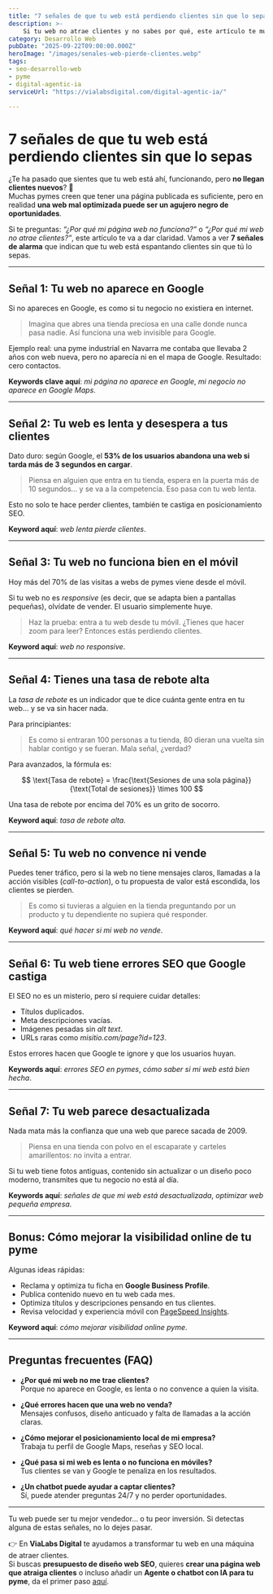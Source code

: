 ---
title: "7 señales de que tu web está perdiendo clientes sin que lo sepas"
description: >-
    Si tu web no atrae clientes y no sabes por qué, este artículo te muestra las señales más comunes que indican que tu página no está funcionando como debería. Práctico, claro y pensado para pymes que quieren mejorar su visibilidad online.
category: Desarrollo Web
pubDate: "2025-09-22T09:00:00.000Z"
heroImage: "/images/senales-web-pierde-clientes.webp"
tags:
- seo-desarrollo-web
- pyme
- digital-agentic-ia
serviceUrl: "https://vialabsdigital.com/digital-agentic-ia/"

---

# 7 señales de que tu web está perdiendo clientes sin que lo sepas

¿Te ha pasado que sientes que tu web está ahí, funcionando, pero **no llegan clientes nuevos**? 🤔  
Muchas pymes creen que tener una página publicada es suficiente, pero en realidad **una web mal optimizada puede ser un agujero negro de oportunidades**.

Si te preguntas: *“¿Por qué mi página web no funciona?”* o *“¿Por qué mi web no atrae clientes?”*, este artículo te va a dar claridad. Vamos a ver **7 señales de alarma** que indican que tu web está espantando clientes sin que tú lo sepas.

---

## Señal 1: Tu web no aparece en Google
Si no apareces en Google, es como si tu negocio no existiera en internet.  

> Imagina que abres una tienda preciosa en una calle donde nunca pasa nadie. Así funciona una web invisible para Google.  

Ejemplo real: una pyme industrial en Navarra me contaba que llevaba 2 años con web nueva, pero no aparecía ni en el mapa de Google. Resultado: cero contactos.

**Keywords clave aquí**: *mi página no aparece en Google*, *mi negocio no aparece en Google Maps*.

---

## Señal 2: Tu web es lenta y desespera a tus clientes
Dato duro: según Google, el **53% de los usuarios abandona una web si tarda más de 3 segundos en cargar**.  

> Piensa en alguien que entra en tu tienda, espera en la puerta más de 10 segundos… y se va a la competencia. Eso pasa con tu web lenta.  

Esto no solo te hace perder clientes, también te castiga en posicionamiento SEO.  

**Keyword aquí**: *web lenta pierde clientes*.

---

## Señal 3: Tu web no funciona bien en el móvil
Hoy más del 70% de las visitas a webs de pymes viene desde el móvil.  

Si tu web no es *responsive* (es decir, que se adapta bien a pantallas pequeñas), olvídate de vender. El usuario simplemente huye.  

> Haz la prueba: entra a tu web desde tu móvil. ¿Tienes que hacer zoom para leer? Entonces estás perdiendo clientes.  

**Keyword aquí**: *web no responsive*.

---

## Señal 4: Tienes una tasa de rebote alta
La *tasa de rebote* es un indicador que te dice cuánta gente entra en tu web… y se va sin hacer nada.  

Para principiantes:  

> Es como si entraran 100 personas a tu tienda, 80 dieran una vuelta sin hablar contigo y se fueran. Mala señal, ¿verdad?  

Para avanzados, la fórmula es:  

$$
\text{Tasa de rebote} = \frac{\text{Sesiones de una sola página}}{\text{Total de sesiones}} \times 100
$$  

Una tasa de rebote por encima del 70% es un grito de socorro.  

**Keyword aquí**: *tasa de rebote alta*.

---

## Señal 5: Tu web no convence ni vende
Puedes tener tráfico, pero si la web no tiene mensajes claros, llamadas a la acción visibles (*call-to-action*), o tu propuesta de valor está escondida, los clientes se pierden.  

> Es como si tuvieras a alguien en la tienda preguntando por un producto y tu dependiente no supiera qué responder.  

**Keyword aquí**: *qué hacer si mi web no vende*.

---

## Señal 6: Tu web tiene errores SEO que Google castiga
El SEO no es un misterio, pero sí requiere cuidar detalles:  

- Títulos duplicados.  
- Meta descripciones vacías.  
- Imágenes pesadas sin *alt text*.  
- URLs raras como *misitio.com/page?id=123*.  

Estos errores hacen que Google te ignore y que los usuarios huyan.  

**Keywords aquí**: *errores SEO en pymes*, *cómo saber si mi web está bien hecha*.

---

## Señal 7: Tu web parece desactualizada
Nada mata más la confianza que una web que parece sacada de 2009.  

> Piensa en una tienda con polvo en el escaparate y carteles amarillentos: no invita a entrar.  

Si tu web tiene fotos antiguas, contenido sin actualizar o un diseño poco moderno, transmites que tu negocio no está al día.  

**Keywords aquí**: *señales de que mi web está desactualizada*, *optimizar web pequeña empresa*.

---

## Bonus: Cómo mejorar la visibilidad online de tu pyme
Algunas ideas rápidas:  

- Reclama y optimiza tu ficha en **Google Business Profile**.  
- Publica contenido nuevo en tu web cada mes.  
- Optimiza títulos y descripciones pensando en tus clientes.  
- Revisa velocidad y experiencia móvil con [PageSpeed Insights](https://pagespeed.web.dev/).  

**Keyword aquí**: *cómo mejorar visibilidad online pyme*.

---

## Preguntas frecuentes (FAQ)

- **¿Por qué mi web no me trae clientes?**  
Porque no aparece en Google, es lenta o no convence a quien la visita.  

- **¿Qué errores hacen que una web no venda?**  
Mensajes confusos, diseño anticuado y falta de llamadas a la acción claras.  

- **¿Cómo mejorar el posicionamiento local de mi empresa?**  
Trabaja tu perfil de Google Maps, reseñas y SEO local.  

- **¿Qué pasa si mi web es lenta o no funciona en móviles?**  
Tus clientes se van y Google te penaliza en los resultados.  

- **¿Un chatbot puede ayudar a captar clientes?**  
Sí, puede atender preguntas 24/7 y no perder oportunidades.  

---


Tu web puede ser tu mejor vendedor… o tu peor inversión. Si detectas alguna de estas señales, no lo dejes pasar.  

👉 En **ViaLabs Digital** te ayudamos a transformar tu web en una máquina de atraer clientes.  
Si buscas **presupuesto de diseño web SEO**, quieres **crear una página web que atraiga clientes** o incluso añadir un **Agente o chatbot con IA para tu pyme**, da el primer paso [aquí](https://vialabsdigital.com/contacto/).
